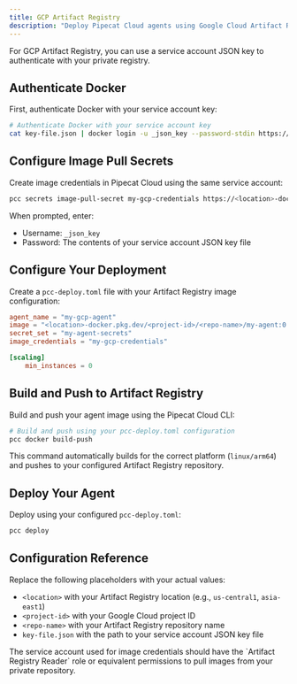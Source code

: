 ```yaml
---
title: GCP Artifact Registry
description: "Deploy Pipecat Cloud agents using Google Cloud Artifact Registry"
---
```


For GCP Artifact Registry, you can use a service account JSON key to authenticate with your private registry.

## Authenticate Docker

First, authenticate Docker with your service account key:

```bash
# Authenticate Docker with your service account key
cat key-file.json | docker login -u _json_key --password-stdin https://<location>-docker.pkg.dev
```

## Configure Image Pull Secrets

Create image credentials in Pipecat Cloud using the same service account:

```bash
pcc secrets image-pull-secret my-gcp-credentials https://<location>-docker.pkg.dev
```

When prompted, enter:

- Username: `_json_key`
- Password: The contents of your service account JSON key file

## Configure Your Deployment

Create a `pcc-deploy.toml` file with your Artifact Registry image configuration:

```toml
agent_name = "my-gcp-agent"
image = "<location>-docker.pkg.dev/<project-id>/<repo-name>/my-agent:0.1"
secret_set = "my-agent-secrets"
image_credentials = "my-gcp-credentials"

[scaling]
    min_instances = 0
```

## Build and Push to Artifact Registry

Build and push your agent image using the Pipecat Cloud CLI:

```bash
# Build and push using your pcc-deploy.toml configuration
pcc docker build-push
```

This command automatically builds for the correct platform (`linux/arm64`) and pushes to your configured Artifact Registry repository.

## Deploy Your Agent

Deploy using your configured `pcc-deploy.toml`:

```bash
pcc deploy
```

## Configuration Reference

Replace the following placeholders with your actual values:

- `<location>` with your Artifact Registry location (e.g., `us-central1`, `asia-east1`)
- `<project-id>` with your Google Cloud project ID
- `<repo-name>` with your Artifact Registry repository name
- `key-file.json` with the path to your service account JSON key file

<Note>
  The service account used for image credentials should have the `Artifact
  Registry Reader` role or equivalent permissions to pull images from your
  private repository.
</Note>
